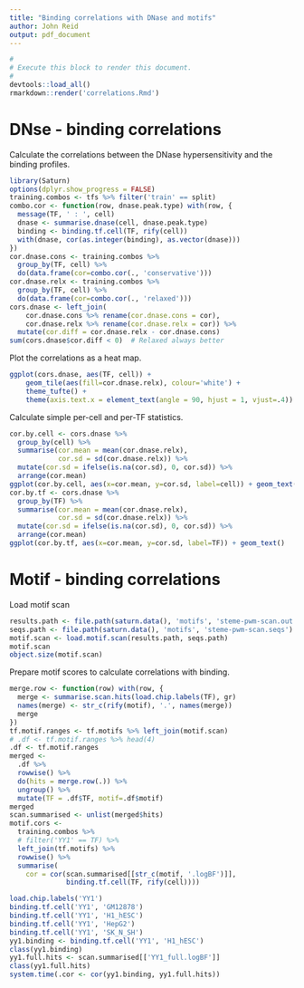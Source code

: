 ```yaml
---
title: "Binding correlations with DNase and motifs"
author: John Reid
output: pdf_document
---
```


```r
#
# Execute this block to render this document.
#
devtools::load_all()
rmarkdown::render('correlations.Rmd')
```

# DNse - binding correlations

Calculate the correlations between the DNase hypersensitivity and the binding profiles.
```r
library(Saturn)
options(dplyr.show_progress = FALSE)
training.combos <- tfs %>% filter('train' == split)
combo.cor <- function(row, dnase.peak.type) with(row, {
  message(TF, ' : ', cell)
  dnase <- summarise.dnase(cell, dnase.peak.type)
  binding <- binding.tf.cell(TF, rify(cell))
  with(dnase, cor(as.integer(binding), as.vector(dnase)))
})
cor.dnase.cons <- training.combos %>%
  group_by(TF, cell) %>%
  do(data.frame(cor=combo.cor(., 'conservative')))
cor.dnase.relx <- training.combos %>%
  group_by(TF, cell) %>%
  do(data.frame(cor=combo.cor(., 'relaxed')))
cors.dnase <- left_join(
    cor.dnase.cons %>% rename(cor.dnase.cons = cor),
    cor.dnase.relx %>% rename(cor.dnase.relx = cor)) %>%
  mutate(cor.diff = cor.dnase.relx - cor.dnase.cons)
sum(cors.dnase$cor.diff < 0)  # Relaxed always better
```

Plot the correlations as a heat map.
```r
ggplot(cors.dnase, aes(TF, cell)) +
    geom_tile(aes(fill=cor.dnase.relx), colour='white') +
    theme_tufte() +
    theme(axis.text.x = element_text(angle = 90, hjust = 1, vjust=.4))
```

Calculate simple per-cell and per-TF statistics.
```r
cor.by.cell <- cors.dnase %>%
  group_by(cell) %>%
  summarise(cor.mean = mean(cor.dnase.relx),
            cor.sd = sd(cor.dnase.relx)) %>%
  mutate(cor.sd = ifelse(is.na(cor.sd), 0, cor.sd)) %>%
  arrange(cor.mean)
ggplot(cor.by.cell, aes(x=cor.mean, y=cor.sd, label=cell)) + geom_text()
cor.by.tf <- cors.dnase %>%
  group_by(TF) %>%
  summarise(cor.mean = mean(cor.dnase.relx),
            cor.sd = sd(cor.dnase.relx)) %>%
  mutate(cor.sd = ifelse(is.na(cor.sd), 0, cor.sd)) %>%
  arrange(cor.mean)
ggplot(cor.by.tf, aes(x=cor.mean, y=cor.sd, label=TF)) + geom_text()
```

# Motif - binding correlations

Load motif scan
```r
results.path <- file.path(saturn.data(), 'motifs', 'steme-pwm-scan.out')
seqs.path <- file.path(saturn.data(), 'motifs', 'steme-pwm-scan.seqs')
motif.scan <- load.motif.scan(results.path, seqs.path)
motif.scan
object.size(motif.scan)
```

Prepare motif scores to calculate correlations with binding.
```r
merge.row <- function(row) with(row, {
  merge <- summarise.scan.hits(load.chip.labels(TF), gr)
  names(merge) <- str_c(rify(motif), '.', names(merge))
  merge
})
tf.motif.ranges <- tf.motifs %>% left_join(motif.scan)
# .df <- tf.motif.ranges %>% head(4)
.df <- tf.motif.ranges
merged <-
  .df %>%
  rowwise() %>%
  do(hits = merge.row(.)) %>%
  ungroup() %>%
  mutate(TF = .df$TF, motif=.df$motif)
merged
scan.summarised <- unlist(merged$hits)
motif.cors <-
  training.combos %>%
  # filter('YY1' == TF) %>%
  left_join(tf.motifs) %>%
  rowwise() %>%
  summarise(
    cor = cor(scan.summarised[[str_c(motif, '.logBF')]],
              binding.tf.cell(TF, rify(cell))))

load.chip.labels('YY1')
binding.tf.cell('YY1', 'GM12878')
binding.tf.cell('YY1', 'H1_hESC')
binding.tf.cell('YY1', 'HepG2')
binding.tf.cell('YY1', 'SK_N_SH')
yy1.binding <- binding.tf.cell('YY1', 'H1_hESC')
class(yy1.binding)
yy1.full.hits <- scan.summarised[['YY1_full.logBF']]
class(yy1.full.hits)
system.time(.cor <- cor(yy1.binding, yy1.full.hits))
```
